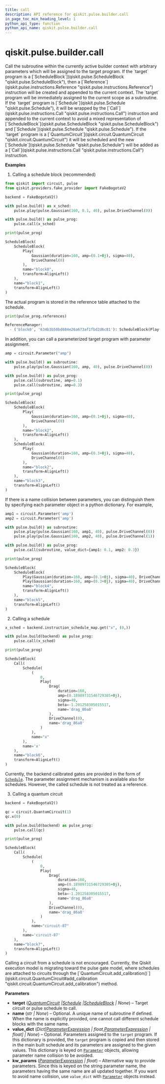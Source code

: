 ```yaml
---
title: call
description: API reference for qiskit.pulse.builder.call
in_page_toc_min_heading_level: 1
python_api_type: function
python_api_name: qiskit.pulse.builder.call
---
```


<span id="qiskit-pulse-builder-call" />

# qiskit.pulse.builder.call

<Function id="qiskit.pulse.builder.call" github="https://github.com/qiskit/qiskit/tree/stable/0.24/qiskit/pulse/builder.py" signature="call(target, name=None, value_dict=None, **kw_params)">
  Call the subroutine within the currently active builder context with arbitrary parameters which will be assigned to the target program.

  <Admonition title="Note" type="note">
    If the `target` program is a [`ScheduleBlock`](qiskit.pulse.ScheduleBlock "qiskit.pulse.ScheduleBlock"), then a [`Reference`](qiskit.pulse.instructions.Reference "qiskit.pulse.instructions.Reference") instruction will be created and appended to the current context. The `target` program will be immediately assigned to the current scope as a subroutine. If the `target` program is [`Schedule`](qiskit.pulse.Schedule "qiskit.pulse.Schedule"), it will be wrapped by the [`Call`](qiskit.pulse.instructions.Call "qiskit.pulse.instructions.Call") instruction and appended to the current context to avoid a mixed representation of [`ScheduleBlock`](qiskit.pulse.ScheduleBlock "qiskit.pulse.ScheduleBlock") and [`Schedule`](qiskit.pulse.Schedule "qiskit.pulse.Schedule"). If the `target` program is a [`QuantumCircuit`](qiskit.circuit.QuantumCircuit "qiskit.circuit.QuantumCircuit") it will be scheduled and the new [`Schedule`](qiskit.pulse.Schedule "qiskit.pulse.Schedule") will be added as a [`Call`](qiskit.pulse.instructions.Call "qiskit.pulse.instructions.Call") instruction.
  </Admonition>

  **Examples**

  1.  Calling a schedule block (recommended)

  ```python
  from qiskit import circuit, pulse
  from qiskit.providers.fake_provider import FakeBogotaV2

  backend = FakeBogotaV2()

  with pulse.build() as x_sched:
      pulse.play(pulse.Gaussian(160, 0.1, 40), pulse.DriveChannel(0))

  with pulse.build() as pulse_prog:
      pulse.call(x_sched)

  print(pulse_prog)
  ```

  ```python
  ScheduleBlock(
      ScheduleBlock(
          Play(
              Gaussian(duration=160, amp=(0.1+0j), sigma=40),
              DriveChannel(0)
          ),
          name="block0",
          transform=AlignLeft()
      ),
      name="block1",
      transform=AlignLeft()
  )
  ```

  The actual program is stored in the reference table attached to the schedule.

  ```python
  print(pulse_prog.references)
  ```

  ```python
  ReferenceManager:
    - ('block0', '634b3b50bd684e26a673af1fbd2d6c81'): ScheduleBlock(Play(Gaussian(...
  ```

  In addition, you can call a parameterized target program with parameter assignment.

  ```python
  amp = circuit.Parameter("amp")

  with pulse.build() as subroutine:
      pulse.play(pulse.Gaussian(160, amp, 40), pulse.DriveChannel(0))

  with pulse.build() as pulse_prog:
      pulse.call(subroutine, amp=0.1)
      pulse.call(subroutine, amp=0.3)

  print(pulse_prog)
  ```

  ```python
  ScheduleBlock(
      ScheduleBlock(
          Play(
              Gaussian(duration=160, amp=(0.1+0j), sigma=40),
              DriveChannel(0)
          ),
          name="block2",
          transform=AlignLeft()
      ),
      ScheduleBlock(
          Play(
              Gaussian(duration=160, amp=(0.3+0j), sigma=40),
              DriveChannel(0)
          ),
          name="block2",
          transform=AlignLeft()
      ),
      name="block3",
      transform=AlignLeft()
  )
  ```

  If there is a name collision between parameters, you can distinguish them by specifying each parameter object in a python dictionary. For example,

  ```python
  amp1 = circuit.Parameter('amp')
  amp2 = circuit.Parameter('amp')

  with pulse.build() as subroutine:
      pulse.play(pulse.Gaussian(160, amp1, 40), pulse.DriveChannel(0))
      pulse.play(pulse.Gaussian(160, amp2, 40), pulse.DriveChannel(1))

  with pulse.build() as pulse_prog:
      pulse.call(subroutine, value_dict={amp1: 0.1, amp2: 0.3})

  print(pulse_prog)
  ```

  ```python
  ScheduleBlock(
      ScheduleBlock(
          Play(Gaussian(duration=160, amp=(0.1+0j), sigma=40), DriveChannel(0)),
          Play(Gaussian(duration=160, amp=(0.3+0j), sigma=40), DriveChannel(1)),
          name="block4",
          transform=AlignLeft()
      ),
      name="block5",
      transform=AlignLeft()
  )
  ```

  2.  Calling a schedule

  ```python
  x_sched = backend.instruction_schedule_map.get("x", (0,))

  with pulse.build(backend) as pulse_prog:
      pulse.call(x_sched)

  print(pulse_prog)
  ```

  ```python
  ScheduleBlock(
      Call(
          Schedule(
              (
                  0,
                  Play(
                      Drag(
                          duration=160,
                          amp=(0.18989731546729305+0j),
                          sigma=40,
                          beta=-1.201258305015517,
                          name='drag_86a8'
                      ),
                      DriveChannel(0),
                      name='drag_86a8'
                  )
              ),
              name="x"
          ),
          name='x'
      ),
      name="block6",
      transform=AlignLeft()
  )
  ```

  Currently, the backend calibrated gates are provided in the form of [`Schedule`](qiskit.pulse.Schedule "qiskit.pulse.Schedule"). The parameter assignment mechanism is available also for schedules. However, the called schedule is not treated as a reference.

  3.  Calling a quantum circuit

  ```python
  backend = FakeBogotaV2()

  qc = circuit.QuantumCircuit(1)
  qc.x(0)

  with pulse.build(backend) as pulse_prog:
      pulse.call(qc)

  print(pulse_prog)
  ```

  ```python
  ScheduleBlock(
      Call(
          Schedule(
              (
                  0,
                  Play(
                      Drag(
                          duration=160,
                          amp=(0.18989731546729305+0j),
                          sigma=40,
                          beta=-1.201258305015517,
                          name='drag_86a8'
                      ),
                      DriveChannel(0),
                      name='drag_86a8'
                  )
              ),
              name="circuit-87"
          ),
          name='circuit-87'
      ),
      name="block7",
      transform=AlignLeft()
  )
  ```

  <Admonition title="Warning" type="caution">
    Calling a circuit from a schedule is not encouraged. Currently, the Qiskit execution model is migrating toward the pulse gate model, where schedules are attached to circuits through the [`QuantumCircuit.add_calibration()`](qiskit.circuit.QuantumCircuit#add_calibration "qiskit.circuit.QuantumCircuit.add_calibration") method.
  </Admonition>

  **Parameters**

  *   **target** ([*QuantumCircuit*](qiskit.circuit.QuantumCircuit "qiskit.circuit.quantumcircuit.QuantumCircuit")  *|*[*Schedule*](qiskit.pulse.Schedule "qiskit.pulse.schedule.Schedule")  *|*[*ScheduleBlock*](qiskit.pulse.ScheduleBlock "qiskit.pulse.schedule.ScheduleBlock") *| None*) – Target circuit or pulse schedule to call.
  *   **name** (*str | None*) – Optional. A unique name of subroutine if defined. When the name is explicitly provided, one cannot call different schedule blocks with the same name.
  *   **value\_dict** (*Dict\[*[*ParameterExpression*](qiskit.circuit.ParameterExpression "qiskit.circuit.parameterexpression.ParameterExpression")  *| float,*[*ParameterExpression*](qiskit.circuit.ParameterExpression "qiskit.circuit.parameterexpression.ParameterExpression") *| float] | None*) – Optional. Parameters assigned to the `target` program. If this dictionary is provided, the `target` program is copied and then stored in the main built schedule and its parameters are assigned to the given values. This dictionary is keyed on [`Parameter`](qiskit.circuit.Parameter "qiskit.circuit.Parameter") objects, allowing parameter name collision to be avoided.
  *   **kw\_params** ([*ParameterExpression*](qiskit.circuit.ParameterExpression "qiskit.circuit.parameterexpression.ParameterExpression") *| float*) – Alternative way to provide parameters. Since this is keyed on the string parameter name, the parameters having the same name are all updated together. If you want to avoid name collision, use `value_dict` with [`Parameter`](qiskit.circuit.Parameter "qiskit.circuit.Parameter") objects instead.
</Function>

